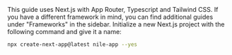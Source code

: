 <Step title="Run create-next-app">
This guide uses Next.js with App Router, Typescript and Tailwind CSS. If you have a different framework in mind, you can find additional guides under "Frameworks" 
in the sidebar. Initialize a new Next.js project with the following command and give it a name:

```bash
npx create-next-app@latest nile-app --yes
```
</Step>